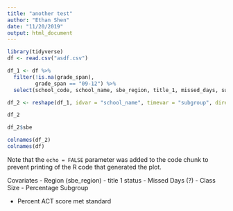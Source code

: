 ```yaml
---
title: "another test"
author: "Ethan Shen"
date: "11/20/2019"
output: html_document
---
```


```r
library(tidyverse)
df <- read.csv("asdf.csv")

df_1 <- df %>%
  filter(!is.na(grade_span),
         grade_span == "09-12") %>%
  select(school_code, school_name, sbe_region, title_1, missed_days, subgroup, subject, den, total_pct, grade_span)

df_2 <- reshape(df_1, idvar = "school_name", timevar = "subgroup", direction = "wide")

df_2

df_2$sbe

colnames(df_2)
colnames(df)
```

Note that the `echo = FALSE` parameter was added to the code chunk to prevent printing of the R code that generated the plot.

Covariates
- Region (sbe_region)
- title 1 status
- Missed Days (?)
- Class Size
- Percentage Subgroup

- Percent ACT score met standard